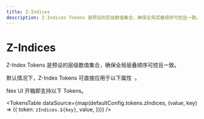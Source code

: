 ```yaml
---
title: Z-Indices
description: Z-Indices Tokens 是预设的层级数值集合，确保全局层叠顺序可控且一致。
---
```



# Z-Indices

Z-Index Tokens 是预设的层级数值集合，确保全局层叠顺序可控且一致。

<Callout type='info'>
  <span className='x:float-left'>
    默认情况下，Z-Index Tokens 可直接应用于以下属性&nbsp;
  </span>
  <AvailableProps.ZIndices />
  <span>。</span>
</Callout>

Nex UI 开箱即支持以下 Tokens。

<TokensTable
  dataSource={map(defaultConfig.tokens.zIndices, (value, key) => ({
    token: `zIndices.${key}`,
    value,
  }))}
/>

